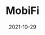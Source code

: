---
title: MobiFi
tag: DeFi,DePIN
status: publish
date: 2021-10-29
slug: MobiFi is a next-gen mobility-as-a-service Dapp that rewards users for making smarter mobility and transportation decisions.
logo: /img/MobiFi.png
featured_img:
website: https://mobifi.io/
twitter:
telegram:
---